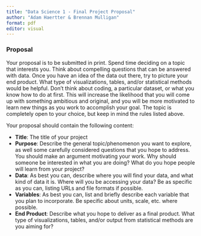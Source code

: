 ```yaml
---
title: "Data Science 1 - Final Project Proposal"
author: "Adam Haertter & Brennan Mulligan"
format: pdf
editor: visual
---
```


### Proposal

Your proposal is to be submitted in print. Spend time deciding on a topic that interests you. Think about compelling questions that can be answered with data. Once you have an idea of the data out there, try to picture your end product. What type of visualizations, tables, and/or statistical methods would be helpful. Don't think about coding, a particular dataset, or what you know how to do at first. This will increase the likelihood that you will come up with something ambitious and original, and you will be more motivated to learn new things as you work to accomplish your goal. The topic is completely open to your choice, but keep in mind the rules listed above.

Your proposal should contain the following content:

-   **Title**: The title of your project
-   **Purpose**: Describe the general topic/phenomenon you want to explore, as well some carefully considered questions that you hope to address. You should make an argument motivating your work. Why should someone be interested in what you are doing? What do you hope people will learn from your project?
-   **Data**: As best you can, describe where you will find your data, and what kind of data it is. Where will you be accessing your data? Be as specific as you can, listing URLs and file formats if possible.
-   **Variables**: As best you can, list and briefly describe each variable that you plan to incorporate. Be specific about units, scale, etc. where possible.
-   **End Product**: Describe what you hope to deliver as a final product. What type of visualizations, tables, and/or output from statistical methods are you aiming for?
